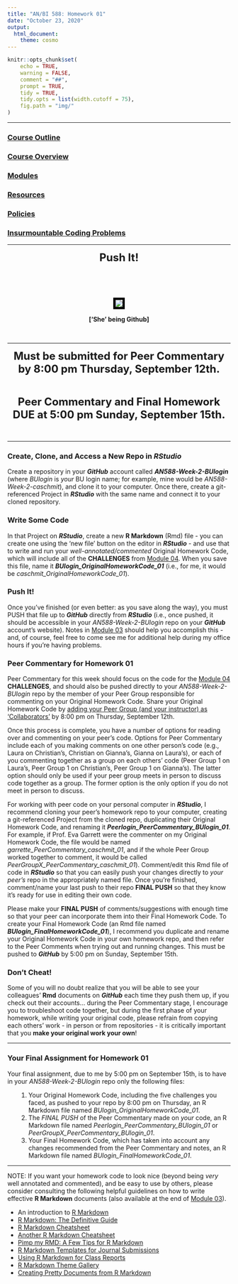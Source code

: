 ```yaml
---
title: "AN/BI 588: Homework 01"
date: "October 23, 2020"
output:
  html_document:
    theme: cosmo
---
```


```r
knitr::opts_chunk$set(
	echo = TRUE,
	warning = FALSE,
	comment = "##",
	prompt = TRUE,
	tidy = TRUE,
	tidy.opts = list(width.cutoff = 75),
	fig.path = "img/"
)
```

***

### [Course Outline](https://fuzzyatelin.github.io/bioanth-stats/outline.html)
### [Course Overview](https://fuzzyatelin.github.io/bioanth-stats/overview.html)
### [Modules](https://fuzzyatelin.github.io/bioanth-stats/modules.html)
### [Resources](https://fuzzyatelin.github.io/bioanth-stats/resources.html)
### [Policies](https://fuzzyatelin.github.io/bioanth-stats/policies.html)
### [Insurmountable Coding Problems](https://fuzzyatelin.github.io/bioanth-stats/studentproblems.html)

***
<center>

<font size="+2"><b>Push It!</b></font></center><br>

<br>
<center><p><img src="http://25.media.tumblr.com/tumblr_m7zp53WTvk1qlvwnco1_400.gif" style="border:5px solid black"></p>
**['She' being Github]**
</center>

<br>

***

<center>

<font size="+2"><b>Must be submitted for Peer Commentary by 8:00 pm Thursday, September 12th.</b></font></center><br>

<center>

<font size="+2"><b>Peer Commentary and Final Homework DUE at 5:00 pm Sunday, September 15th.</b></font></center><br>

***

### Create, Clone, and Access a New Repo in *RStudio*

Create a repository in your ***GitHub*** account called ***AN588-Week-2-BUlogin*** (where *BUlogin* is *your* BU login name; for example, mine would be *AN588-Week-2-caschmit*), and clone it to your computer. Once there, create a git-referenced Project in ***RStudio*** with the same name and connect it to your cloned repository. 

### Write Some Code

In that Project on ***RStudio***, create a new **R Markdown** (Rmd) file - you can create one using the 'new file' button on the editor in ***RStudio*** - and use that to write and run your *well-annotated/commented* Original Homework Code, which will include all of the **CHALLENGES** from [Module 04](http://fuzzyatelin.github.io/bioanth-stats/module-04/module-04.html). When you save this file, name it ***BUlogin_OriginalHomeworkCode_01*** (i.e., for me, it would be *caschmit_OriginalHomeworkCode_01*).

### Push It!

Once you've finished (or even better: as you save along the way), you must PUSH that file up to ***GitHub*** directly from ***RStudio*** (i.e., once pushed, it should be accessible in your *AN588-Week-2-BUlogin* repo on your ***GitHub*** account's website). Notes in [Module 03](http://fuzzyatelin.github.io/bioanth-stats/module-03/module-03.html) should help you accomplish this - and, of course, feel free to come see me for additional help during my office hours if you're having problems.

### Peer Commentary for Homework 01

Peer Commentary for this week should focus on the code for the [Module 04](http://fuzzyatelin.github.io/bioanth-stats/module-04/module-04.html) **CHALLENGES**, and should also be pushed directly to your *AN588-Week-2-BUlogin* repo by the member of your Peer Group responsible for commenting on your Original Homework Code. Share your Original Homework Code by [adding your Peer Group (and your instructor) as 'Collaborators'](https://help.github.com/en/articles/inviting-collaborators-to-a-personal-repository) by 8:00 pm on Thursday, September 12th.

Once this process is complete, you have a number of options for reading over and commenting on your peer's code. Options for Peer Commentary include each of you making comments on one other person's code (e.g., Laura on Christian's, Christian on Gianna's, Gianna on Laura's), or each of you commenting together as a group on each others' code (Peer Group 1 on Laura's, Peer Group 1 on Christian's, Peer Group 1 on Gianna's).  The latter option should only be used if your peer group meets in person to discuss code together as a group.  The former option is the only option if you do not meet in person to discuss.

For working with peer code on your personal computer in ***RStudio***, I recommend cloning your peer's homework repo to your computer, creating a git-referenced Project from the cloned repo, duplicating their Original Homework Code, and renaming it ***Peerlogin_PeerCommentary_BUlogin_01***. For example, if Prof. Eva Garrett were the commenter on my Original Homework Code, the file would be named *garrette_PeerCommentary_caschmit_01*, and if the whole Peer Group worked together to comment, it would be called *PeerGroupX_PeerCommentary_caschmit_01*). Comment/edit this Rmd file of code in ***RStudio*** so that you can easily push your changes directly to *your peer's* repo in the appropriately named file. Once you're finished, comment/name your last push to their repo **FINAL PUSH** so that they know it's ready for use in editing their own code.

Please make your **FINAL PUSH** of comments/suggestions with enough time so that your peer can incorporate them into their Final Homework Code. To create your Final Homework Code (an Rmd file named ***BUlogin_FinalHomeworkCode_01***), I recommend you duplicate and rename your Original Homework Code in your own homework repo, and then refer to the Peer Comments when trying out and running changes. This must be pushed to ***GitHub*** by 5:00 pm on Sunday, September 15th.

### Don't Cheat!

Some of you will no doubt realize that you will be able to see your colleagues' **Rmd** documents on ***GitHub*** each time they push them up, if you check out their accounts... during the Peer Commentary stage, I encourage you to troubleshoot code together, but during the first phase of your homework, while writing your original code, please refrain from copying each others' work - in person or from repositories - it is critically important that you **make your original work your own**!

***

### **Your Final Assignment for Homework 01**

Your final assignment, due to me by 5:00 pm on September 15th, is to have in your *AN588-Week-2-BUlogin* repo only the following files:
<ol>
1. Your Original Homework Code, including the five challenges you faced, as pushed to your repo by 8:00 pm on Thursday, an R Markdown file named *BUlogin_OriginalHomeworkCode_01*.
2. The *FINAL PUSH* of the Peer Commentary made on *your* code, an R Markdown file named *Peerlogin_PeerCommentary_BUlogin_01* or *PeerGroupX_PeerCommentary_BUlogin_01*.
3. Your Final Homework Code, which has taken into account any changes recommended from the Peer Commentary and notes, an R Markdown file named *BUlogin_FinalHomeworkCode_01*.
</ol>

***

NOTE: If you want your homework code to look nice (beyond being *very* well annotated and commented), and be easy to use by others, please consider consulting the following helpful guidelines on how to write effective **R Markdown** documents (also available at the end of [Module 03](https://fuzzyatelin.github.io/bioanth-stats/module-03/module-03.html)).
<ul>
<li>An introduction to [R Markdown](https://rmarkdown.rstudio.com/)</li>
<li>[R Markdown: The Definitive Guide](https://bookdown.org/yihui/rmarkdown/)</li>
<li>[R Markdown Cheatsheet](https://rmarkdown.rstudio.com/lesson-15.html)</li>
<li>[Another R Markdown Cheatsheet](https://www.rstudio.com/wp-content/uploads/2015/02/rmarkdown-cheatsheet.pdf)</li>
<li>[Pimp my RMD: A Few Tips for R Markdown](https://holtzy.github.io/Pimp-my-rmd/)</li>
<li>[R Markdown Templates for Journal Submissions](https://github.com/rstudio/rticles/tree/master/inst/rmarkdown/templates)</li>
<li>[Using R Markdown for Class Reports](https://www.stat.cmu.edu/~cshalizi/rmarkdown/)</li>
<li>[R Markdown Theme Gallery](http://www.datadreaming.org/post/r-markdown-theme-gallery/)</li>
<li>[Creating Pretty Documents from R Markdown](https://cran.r-project.org/web/packages/prettydoc/vignettes/architect.html)</li>
</ul>
<br>
